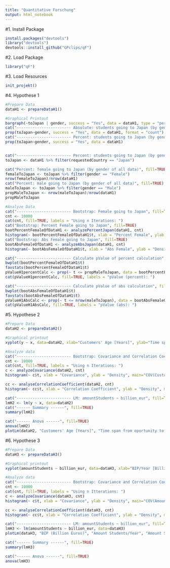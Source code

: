 ```yaml
---
title: "Quantitative Forschung"
output: html_notebook
---
```


#1. Install Package
```r
install.packages("devtools")
library("devtools")
devtools::install_github("GPclips/qF")
```

#2. Load Package
```r
library("qF")
```

#3. Load Resources
```r
init_projekt()
```

#4. Hypothese 1
```r
#Prepare Data
dataH1 <- prepareDataH1()

#Graphical Printout
bargraph(~toJapan | gender, success = "Yes", data = dataH1, type = "percent", main = "Percent Male and Female applying for Japan", xlab = "Applying for Japan", ylab = "Percentage")
cat("------------------------ Absolute: students going to Japan (by gender)", fill=TRUE)
prop(toJapan~gender, success = "Yes", data = dataH1, format = "count")
cat("------------------------ Percent: students going to Japan (by gender)", fill=TRUE)
prop(toJapan~gender, success = "Yes", data = dataH1)


cat("------------------------ Percent: students going to Japan (by gender of all data)", fill=TRUE)
toJapan <- dataH1 %>% filter(requestedCountry == "Japan")

cat("Percent: female going to Japan (by gender of all data)", fill=TRUE)
femaleToJapan <- toJapan %>% filter(gender == "Female")
nrow(femaleToJapan)/nrow(dataH1)
cat("Percent: male going to Japan (by gender of all data)", fill=TRUE)
maleToJapan <- toJapan %>% filter(gender == "Male")
propMaleToJapan <- nrow(maleToJapan)/nrow(dataH1)
propMaleToJapan

#Analyze Data
cat("------------------------ Bootstrap: Female going to Japan", fill=TRUE)
cnt <- 10000
cat(cnt, fill=TRUE, labels = "Using n Iterations: ")
cat("Bootstrap: Percent Female going to Japan", fill=TRUE)
bootPercentFemaleOfDataH1 <- analyzePercentJapan(dataH1, cnt)
histogram(~ bootPercentFemaleOfDataH1$t, xlab = "Percent Female", ylab = "Density", main="Percent Female going to Japan")
cat("Bootstrap: Abs Female going to Japan", fill=TRUE)
bootAbsFemaleOfDataH1 <- analyzeAbsJapan(dataH1, cnt)
histogram(~ bootAbsFemaleOfDataH1$t, xlab = "Abs Female", ylab = "Density", main="Abs Female going to Japan")

cat("------------------------ Calculate pValue of percent calculation", fill=TRUE)
bwplot(bootPercentFemaleOfDataH1$t)
favstats(bootPercentFemaleOfDataH1$t)
pValueH1percentCalc <- prop(~ t <= propMaleToJapan, data = bootPercentFemaleOfDataH1)
cat(pValueH1percentCalc, fill=TRUE, labels = "pValue (percent): ")

cat("------------------------ Calculate pValue of abs calculation", fill=TRUE)
bwplot(bootAbsFemaleOfDataH1$t)
favstats(bootAbsFemaleOfDataH1$t)
pValueH1AbsCalc <- prop(~ t <= nrow(maleToJapan), data = bootAbsFemaleOfDataH1)
cat(pValueH1AbsCalc, fill=TRUE, labels = "pValue (abs): ")
```

#5. Hypothese 2
```r
#Prepare Data
dataH2 <- prepareDataH2()

#Graphical printout
xyplot(y ~ x, data=dataH2, xlab="Customers' Age [Years]", ylab="Time span from oportunity to deal [Day(s)]", main="Time span from oportunity to deal [Day(s)] ~ Customers' Age [Years]")

#Analyze data
cat("------------------------ Bootstrap: Covariance and Correlation Coefficient", fill=TRUE)
cnt <- 10000
cat(cnt, fill=TRUE, labels = "Using n Iterations: ")
c <- analyzeCovariance(dataH2, cnt)
histogram(~ c$t, xlab = "Covariance", ylab = "Density", main="COV(Customers' Age [Years], Time span from oportunity to deal [Day(s)])")

cc <- analyseCorrelationCoefficient(dataH2, cnt)
histogram(~ cc$t, xlab = "Correlation Coefficient", ylab = "Density", main="COR(Customers' Age [Years], Time span from oportunity to deal [Day(s)])")

cat("------------------------ LM: amountStudents ~ billion_eur", fill=TRUE)
lmH2 <- lm(y ~ x, data=dataH2)
cat("------ Summary ------", fill=TRUE)
summary(lmH2)

cat("------ Anova ------", fill=TRUE)
anova(lmH2)
plotLm(dataH2, "Customers' Age [Years]", "Time span from oportunity to deal [Day(s)]", "Time span from oportunity to deal [Day(s)] ~ Customers' Age [Years]")

```

#6. Hypothese 3
```r
#Prepare Data
dataH3 <- prepareDataH3()

#Graphical printout
xyplot(amountStudents ~ billion_eur, data=dataH3, xlab="BIP/Year [Billion Euros]", ylab="Amount Students/Year", main="Amount Students/Year ~ BIP/Year [Billion Euros]")

#Analyze data
cat("------------------------ Bootstrap: Covariance and Correlation Coefficient", fill=TRUE)
cnt <- 10000
cat(cnt, fill=TRUE, labels = "Using n Itterations: ")
c <- analyzeCovariance(dataH3, cnt)
histogram(~ c$t, xlab = "Covariance", ylab = "Density", main="COV(Amount Students/Year, BIP/Year [Billion Euros])")

cc <- analyseCorrelationCoefficient(dataH3, cnt)
histogram(~ cc$t, xlab = "Correlation Coefficient", ylab = "Density", main="COR(Amount Students/Year, BIP/Year [Billion Euros])")

cat("------------------------ LM: amountStudents ~ billion_eur", fill=TRUE)
lmH3 <- lm(amountStudents ~ billion_eur, data=dataH3)
plotLm(dataH3, "BIP (Billion Euros)", "Amount Students/Year", "Amount Students/Year ~ BIP [Billion Euros]")

cat("------ Summary ------", fill=TRUE)
summary(lmH3)

cat("------ Anova ------", fill=TRUE)
anova(lmH3)
```
